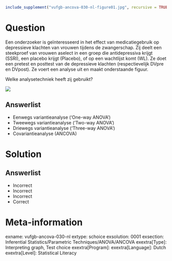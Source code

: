 ```r
include_supplement("vufgb-ancova-030-nl-figure01.jpg", recursive = TRUE)
```

Question
========

Een onderzoeker is geïnteresseerd in het effect van medicatiegebruik op depressieve klachten van vrouwen tijdens de zwangerschap. Zij deelt een steekproef van vrouwen aselect in een groep die antidepressiva krijgt (SSRI), een placebo krijgt (Placebo), of op een wachtlijst komt (WL). Ze doet een pretest en posttest van de depressieve klachten (respectievelijk DVpre en DVpost). Ze voert een analyse uit en maakt onderstaande figuur. 

Welke analysetechniek heeft zij gebruikt?

![](vufgb-ancova-030-nl-figure01.jpg)
  
Answerlist
----------
* Eenwegs variantieanalyse (‘One-way ANOVA’)
* Tweewegs variantieanalyse (‘Two-way ANOVA’)
* Driewegs variantieanalyse (‘Three-way ANOVA’)
* Covariantieanalyse (ANCOVA)

Solution
========

Answerlist
----------
* Incorrect
* Incorrect
* Incorrect
* Correct

Meta-information
================
exname: vufgb-ancova-030-nl
extype: schoice
exsolution: 0001
exsection: Inferential Statistics/Parametric Techniques/ANOVA/ANCOVA
exextra[Type]: Interpreting graph, Test choice
exextra[Program]: 
exextra[Language]: Dutch
exextra[Level]: Statistical Literacy
